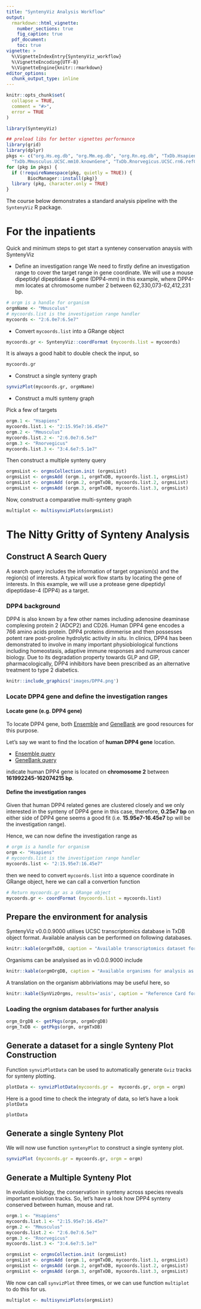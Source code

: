 ```yaml
---
title: "SyntenyViz Analysis Workflow"
output: 
  rmarkdown::html_vignette:
    number_sections: true
    fig_caption: true
  pdf_document:
    toc: true
vignette: >
  %\VignetteIndexEntry{SyntenyViz_workflow}
  %\VignetteEncoding{UTF-8}
  %\VignetteEngine{knitr::rmarkdown}
editor_options: 
  chunk_output_type: inline
---
```


```r
knitr::opts_chunk$set(
  collapse = TRUE,
  comment = "#>", 
  error = TRUE
)
```

```r
library(SyntenyViz)

## preload libs for better vignettes performance
library(grid)
library(dplyr)
pkgs <- c("org.Hs.eg.db", "org.Mm.eg.db", "org.Rn.eg.db", "TxDb.Hsapiens.UCSC.hg38.knownGene", 
  "TxDb.Mmusculus.UCSC.mm10.knownGene", "TxDb.Rnorvegicus.UCSC.rn6.refGene")
for (pkg in pkgs) {
  if (!requireNamespace(pkg, quietly = TRUE)) {
        BiocManager::install(pkg)}
  library (pkg, character.only = TRUE)
}
```

The course below demonstrates a standard analysis pipeline with the `SyntenyViz` R package. 

# For the inpatients 
Quick and minimum steps to get start a synteney conservation anaysis with SyntenyViz

* Define an investigation range 
We need to firstly define an investigation range to cover the target range in gene coordinate. We will use a mouse dipeptidyl dipeptidase 4 gene (DPP4-mm) in this example, where DPP4-mm locates at chromosome number 2 between 62,330,073-62,412,231 bp.  
```r
# orgm is a handle for organism
orgmName <- "Mmusculus"
# mycoords.list is the investigation range handler
mycoords <- "2:6.0e7:6.5e7"
```
* Convert `mycoords.list` into a GRange object
```r
mycoords.gr <- SyntenyViz::coordFormat (mycoords.list = mycoords)
```
It is always a good habit to double check the input, so 
```r
mycoords.gr
```

* Construct a single synteny graph 
```r
synvizPlot(mycoords.gr, orgmName)
```

* Construct a multi synteny graph 

Pick a few of targets
```r
orgm.1 <- "Hsapiens"
mycoords.list.1 <- "2:15.95e7:16.45e7"
orgm.2 <- "Mmusculus"
mycoords.list.2 <- "2:6.0e7:6.5e7"
orgm.3 <- "Rnorvegicus"
mycoords.list.3 <- "3:4.6e7:5.1e7"
```
Then construct a multiple synteny query 
```r
orgmsList <- orgmsCollection.init (orgmsList)
orgmsList <- orgmsAdd (orgm.1, orgmTxDB, mycoords.list.1, orgmsList)
orgmsList <- orgmsAdd (orgm.2, orgmTxDB, mycoords.list.2, orgmsList)
orgmsList <- orgmsAdd (orgm.3, orgmTxDB, mycoords.list.3, orgmsList)
```
Now, construct a comparative multi-synteny graph
```r
multiplot <- multisynvizPlots(orgmsList)
```

# The Nitty Gritty of Synteny Analysis 
## Construct A Search Query 
A search query includes the information of target organism(s) and the region(s) of interests. A typical work flow starts by locating the gene of interests. In this example, we will use a protease gene dipeptidyl dipeptidase-4 (DPP4) as a target. 

### DPP4 background 
DPP4 is also known by a few other names including adenosine deaminase complexing protein 2 (ADCP2) and CD26. Human DPP4 gene encodes a 766 amino acids protein. DPP4 proteins dimmerise and then possesses potent rare post-proline hydrolytic activity _in situ_. In clinics, DPP4 has been demonstrated to involve in many important physiobiological functions including homeostasis, adaptive immune responses and numerous cancer biology. Due to its degradation property towards GLP and GIP, pharmacologically, DPP4 inhibitors have been prescribed as an alternative treatment to type 2 diabetics. 

```r
knitr::include_graphics('images/DPP4.png')
```

### Locate DPP4 gene and define the investigation ranges
#### Locate gene (e.g. DPP4 gene)
To locate DPP4 gene, both [Ensemble](http://www.ensembl.org/index.html) and [GeneBank](https://www.ncbi.nlm.nih.gov/gene) are good resources for this purpose. 

Let's say we want to find the location of __human DPP4 gene__ location. 

* [Ensemble query](https://www.ensembl.org/Homo_sapiens/Gene/Summary?g=ENSG00000197635;r=2:161992245-162074215) 
* [GeneBank query](https://www.ncbi.nlm.nih.gov/gene/1803) 

indicate human DPP4 gene is located on __chromosome 2__ between __161992245-162074215 bp__. 

#### Define the investigation ranges
Given that human DPP4 related genes are clustered closely and we only interested in the synteny of DPP4 gene in this case, therefore, __0.25e7 bp__ on either side of DPP4 gene seems a good fit (i.e. __15.95e7-16.45e7__ bp will be the investigation range).  

Hence, we can now define the investigation range as 
```r
# orgm is a handle for organism
orgm <- "Hsapiens"
# mycoords.list is the investigation range handler
mycoords.list <- "2:15.95e7:16.45e7"
```
then we need to convert `mycoords.list` into a squence coordinate in GRange object, here we can call a convertion function
```r
# Return mycoords.gr as a GRange object
mycoords.gr <- coordFormat (mycoords.list = mycoords.list)
```

## Prepare the environment for analysis 
SyntenyViz v0.0.0.9000 utilises UCSC transcriptomics database in TxDB object format. Available analysis can be performed on following databases. 

```r
knitr::kable(orgmTxDB, caption = "Available transcriptomics dataset for analysis as in SyntenyViz v0.0.0.9000")
```

Organisms can be analysised as in v0.0.0.9000 include
```r
knitr::kable(orgmOrgDB, caption = "Available organisms for analysis as in SyntenyViz v0.0.0.9000")
```

A translation on the organism abbriviations may be useful here, so

```r
knitr::kable(SynVizOrgms, results='asis', caption = "Reference Card for organisms Names")
```

### Loading the orgnism databases for further analysis
```r
orgm_OrgDB <- getPkgs(orgm, orgmOrgDB)
orgm_TxDB <- getPkgs(orgm, orgmTxDB)
```

## Generate a dataset for a single Synteny Plot Construction 
Function `synvizPlotData` can be used to automatically generate `Gviz` tracks for synteny plotting. 
```r
plotData <- synvizPlotData(mycoords.gr =  mycoords.gr, orgm = orgm)
```

Here is a good time to check the integraty of data, so let's have a look `plotData`
```r
plotData
```

## Generate a single Synteny Plot
We will now use function  `syntenyPlot` to construct a single synteny plot. 
```r
synvizPlot (mycoords.gr = mycoords.gr, orgm = orgm)
```

## Generate a Multiple Synteny Plot
In evolution biology, the conservation in synteny across species reveals important evolution tracks. So, let's have a look how DPP4 synteny conserved between human, mouse and rat.

```r
orgm.1 <- "Hsapiens"
mycoords.list.1 <- "2:15.95e7:16.45e7"
orgm.2 <- "Mmusculus"
mycoords.list.2 <- "2:6.0e7:6.5e7"
orgm.3 <- "Rnorvegicus"
mycoords.list.3 <- "3:4.6e7:5.1e7"

orgmsList <- orgmsCollection.init (orgmsList)
orgmsList <- orgmsAdd (orgm.1, orgmTxDB, mycoords.list.1, orgmsList)
orgmsList <- orgmsAdd (orgm.2, orgmTxDB, mycoords.list.2, orgmsList)
orgmsList <- orgmsAdd (orgm.3, orgmTxDB, mycoords.list.3, orgmsList)
```

We now can call `synvizPlot` three times, or we can use function `multiplot` to do this for us. 

```r
multiplot <- multisynvizPlots(orgmsList)
```

